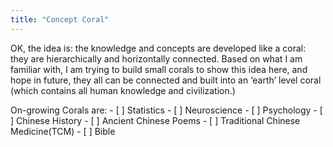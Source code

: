 ```yaml
---
title: "Concept Coral"
---
```


OK, the idea is: the knowledge and concepts are developed like a coral: they are hierarchically and horizontally connected. Based on what I am familiar with, I am trying to build small corals to show this idea here, and hope in future, they all can be connected and built into an 'earth' level coral (which contains all human knowledge and civilization.)

On-growing Corals are:
- [ ] Statistics
- [ ] Neuroscience
- [ ] Psychology
- [ ] Chinese History
- [ ] Ancient Chinese Poems
- [ ] Traditional Chinese Medicine(TCM)
- [ ] Bible